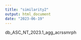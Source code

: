 ```yaml
---
title: "similarity2"
output: html_document
date: "2023-06-19"
---
```


db_ASC_NT_2023.1_agg_acrssmrph

```r

```